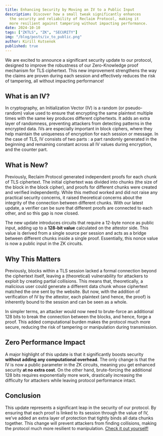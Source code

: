 ```yaml
---
title: Enhancing Security by Moving an IV to a Public Input
description: Discover how a small tweak significantly enhances 
  the security and reliability of Reclaim Protocol, making it 
  more resilient against tampering without impacting performance.
date: 2024-10-10
tags: ["ZKTLS", "ZK", "SECURITY"]
img: "/blog/posts/iv_to_public.png"
author: Kirill Kutsenok
published: true
---
```



We are excited to announce a significant security update to our protocol, 
designed to improve the robustness of our Zero-Knowledge proof mechanism for TLS ciphertext. 
This new improvement strengthens the way the claims are proven during each session 
and effectively reduces the risk of tampering, all without impacting performance!

## What is an IV?

In cryptography, an Initialization Vector (IV) is a random (or pseudo-random) value 
used to ensure that encrypting the same plaintext multiple times with the same key 
produces different ciphertexts. It adds an extra layer of randomness, 
preventing attackers from detecting patterns in the encrypted data. 
IVs are especially important in block ciphers, where they help maintain 
the uniqueness of encryption for each session or message. In the case of TLS, 
IV consists of two parts : a part randomly generated in the beginning 
and remaining constant across all IV values during encryption, and the counter part.

## What is New?

Previously, Reclaim Protocol generated independent proofs for each chunk of TLS ciphertext. 
The initial ciphertext was divided into chunks (the size of the block in the block cipher), 
and proofs for different chunks were created and verified independently. 
While this method worked and did not raise any practical security concerns, it raised theoretical concerns 
about the integrity of the connection between different chunks. 
With our latest update, a verifier can be sure that different proofs are connected to each other, 
and so this gap is now closed.

The new update introduces circuits that require a 12-byte nonce as public input, 
adding up to a **128-bit value** calculated on the attestor side. 
This value is derived from a single source per session and acts as a bridge 
between different chunks inside a single proof. Essentially, this nonce value is now a public input in the ZK circuits.

## Why This Matters

Previously, blocks within a TLS session lacked a formal connection beyond the ciphertext itself, 
leaving a (theoretical) vulnerability for attackers to exploit by creating partial collisions. 
This means that, theoretically, a malicious user could generate a different data chunk 
whose ciphertext matched the one sent by the website. But now, with the addition 
of verification of IV by the attestor, each plaintext (and hence, the proof) is inherently bound 
to the session and can be seen as a whole.

In simpler terms, an attacker would now need to brute-force an additional 128 bits 
to break the connection between the blocks, and hence, forge a proof. 
This added computational burden makes the protocol much more secure, 
reducing the risk of tampering or manipulation during transmission.

## Zero Performance Impact

A major highlight of this update is that it significantly boosts security 
**without adding any computational overhead**. The only change is that 
the IV is now a public parameter in the ZK circuits, meaning you get enhanced security 
**at no extra cost**. On the other hand, brute-forcing the additional 128 bits 
requires exponentially more work, drastically increasing the difficulty for attackers 
while leaving protocol performance intact.

## Conclusion

This update represents a significant leap in the security of our protocol. 
By ensuring that each proof is linked to its session through the value of IV, 
we’ve added an extra layer of protection that tightly binds all data chunks together. 
This change will prevent attackers from finding collisions, 
making the protocol much more resilient to manipulation. 
[Check it out yourself!](https://github.com/reclaimprotocol)
